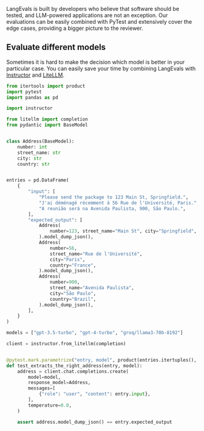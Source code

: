 LangEvals is built by developers who believe that software should be tested, and LLM-powered applications are not an exception.
Our evaluations can be easily combined with PyTest and extensively cover the edge cases, providing a bigger picture to the reviewer.


## Evaluate different models
Sometimes it is hard to make the decision which model is better in your particular case. 
You can easily save your time by combining LangEvals with [Instructor](https://github.com/jxnl/instructor) and [LiteLLM](https://github.com/BerriAI/litellm).
```python 
from itertools import product
import pytest
import pandas as pd

import instructor

from litellm import completion
from pydantic import BaseModel


class Address(BaseModel):
    number: int
    street_name: str
    city: str
    country: str


entries = pd.DataFrame(
    {
        "input": [
            "Please send the package to 123 Main St, Springfield.",
            "J'ai déménagé récemment à 56 Rue de l'Université, Paris.",
            "A reunião será na Avenida Paulista, 900, São Paulo.",
        ],
        "expected_output": [
            Address(
                number=123, street_name="Main St", city="Springfield", country="USA"
            ).model_dump_json(),
            Address(
                number=56,
                street_name="Rue de l'Université",
                city="Paris",
                country="France",
            ).model_dump_json(),
            Address(
                number=900,
                street_name="Avenida Paulista",
                city="São Paulo",
                country="Brazil",
            ).model_dump_json(),
        ],
    }
)

models = ["gpt-3.5-turbo", "gpt-4-turbo", "groq/llama3-70b-8192"]

client = instructor.from_litellm(completion)


@pytest.mark.parametrize("entry, model", product(entries.itertuples(), models))
def test_extracts_the_right_address(entry, model):
    address = client.chat.completions.create(
        model=model,
        response_model=Address,
        messages=[
            {"role": "user", "content": entry.input},
        ],
        temperature=0.0,
    )

    assert address.model_dump_json() == entry.expected_output

```
